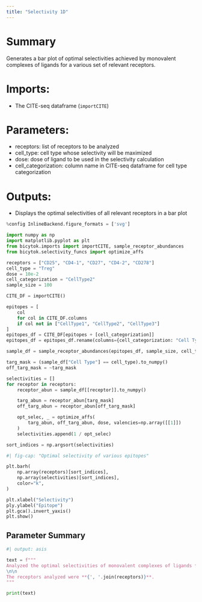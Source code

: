 ```yaml
---
title: "Selectivity 1D"
---
```


# Summary
Generates a bar plot of optimal selectivities achieved by monovalent complexes of ligands for a various set of relevant receptors.

# Imports:
- The CITE-seq dataframe (`importCITE`)

# Parameters:
- receptors: list of receptors to be analyzed
- cell_type: cell type whose selectivity will be maximized
- dose: dose of ligand to be used in the selectivity calculation
- cell_categorization: column name in CITE-seq dataframe for cell type categorization

# Outputs:
- Displays the optimal selectivities of all relevant receptors in a bar plot

```python
%config InlineBackend.figure_formats = ['svg']

import numpy as np
import matplotlib.pyplot as plt
from bicytok.imports import importCITE, sample_receptor_abundances
from bicytok.selectivity_funcs import optimize_affs

receptors = ["CD25", "CD4-1", "CD27", "CD4-2", "CD278"]
cell_type = "Treg"
dose = 10e-2
cell_categorization = "CellType2"
sample_size = 100

CITE_DF = importCITE()

epitopes = [
    col
    for col in CITE_DF.columns
    if col not in ["CellType1", "CellType2", "CellType3"]
]
epitopes_df = CITE_DF[epitopes + [cell_categorization]]
epitopes_df = epitopes_df.rename(columns={cell_categorization: "Cell Type"})

sample_df = sample_receptor_abundances(epitopes_df, sample_size, cell_type)

targ_mask = (sample_df["Cell Type"] == cell_type).to_numpy()
off_targ_mask = ~targ_mask

selectivities = []
for receptor in receptors:
    receptor_abun = sample_df[[receptor]].to_numpy()

    targ_abun = receptor_abun[targ_mask]
    off_targ_abun = receptor_abun[off_targ_mask]

    opt_selec, _ = optimize_affs(
        targ_abun, off_targ_abun, dose, valencies=np.array([[1]])
    )
    selectivities.append(1 / opt_selec)

sort_indices = np.argsort(selectivities)
```

```python
#| fig-cap: "Optimal selectivity of various epitopes"

plt.barh(
    np.array(receptors)[sort_indices],
    np.array(selectivities)[sort_indices],
    color="k",
)

plt.xlabel("Selectivity")
ply.ylabel("Epitope")
plt.gca().invert_yaxis()
plt.show()
```

## Parameter Summary
```python
#| output: asis

text = f"""
Analyzed the optimal selectivities of monovalent complexes of ligands for receptors in the target cell type **{cell_type}** at a dose of **{dose}**. The analysis was performed on **{sample_size}** cells sampled from the CITE-seq dataset.
\n\n
The receptors analyzed were **{', '.join(receptors)}**.
"""

print(text)
```
